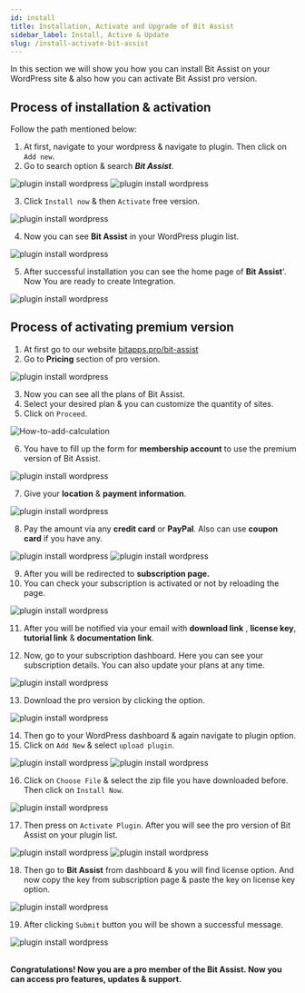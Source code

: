 ```yaml
---
id: install
title: Installation, Activate and Upgrade of Bit Assist
sidebar_label: Install, Active & Update
slug: /install-activate-bit-assist
---
```




In this section we will show you how you can install Bit Assist on your WordPress site & also how you can activate Bit Assist pro version.

## Process of installation & activation

Follow the path mentioned below:

1. At first, navigate to your wordpress & navigate to plugin. Then click on `Add new`.
2. Go to search option & search ***Bit Assist***.

  <Image src="install/free-bit-assist-plugin-search" alt="plugin install wordpress" w="758" h="270"/>

  <Image src="install/search-and-install-bit-assist-plugin" alt="plugin install wordpress" w="698" h="415"/>

3.  Click `Install now` & then `Activate` free version.
  <Image src="install/active-bit-assist-free-version" alt="plugin install wordpress" w="1046" h="200"/>


4.  Now you can see **Bit Assist** in your WordPress plugin list.

  <Image src="install/view-bit-assist-free-version-plugin" alt="plugin install wordpress" w="1047" h="200"/>


5.  After successful installation you can see the home page of **Bit Assist**'. Now You are ready to create Integration.

  <Image src="install/bit-assist-dashboard" alt="plugin install wordpress" w="1114" h="350"/>

## Process of activating premium version 

1. At first go to our website [bitapps.pro/bit-assist](https://bitapps.pro/bit-assist)
2. Go to **Pricing** section of pro version.

 <Image src="install/pricing" alt="plugin install wordpress" w="1114" h="350"/>


3. Now you can see all the plans of Bit Assist.
4. Select your desired plan & you can customize the quantity of sites.
5. Click on `Proceed`.

 <Image src="install/bit-assist-select-plan" alt="How-to-add-calculation" w="1020" h="350" />
 

6. You have to fill up the form for **membership account** to use the premium version of Bit Assist.

 <Image src="install/membership-account" alt="plugin install wordpress" w="943" h="500"/>


7. Give your **location** & **payment information**.

 <Image src="install/location-and-payment-bit-assist" alt="plugin install wordpress" w="574" h="450"/>



8. Pay the amount via any **credit card** or **PayPal**. Also can use **coupon card** if you have any.

 <Image src="install/paypal-bit-assist" alt="plugin install wordpress" w="565" h="400" />

 <Image src="install/add-coupon-bit-assist" alt="plugin install wordpress" w="577" h="400"/>


9.  After you will be redirected to **subscription page.**
10. You can check your subscription is activated or not by reloading the page.

 <Image src="install/subscriptions-page-bit-assist" alt="plugin install wordpress" w="1066" h="380"/>


11. After you will be notified via your email with **download link** , **license key**, **tutorial link** & **documentation link**.

12. Now, go to your subscription dashboard. Here you can see your subscription details. You can also update your plans at any time.

 <Image src="install/upgrade-plan-bit-assist" alt="plugin install wordpress" w="469" h="438"/>


13. Download the pro version by clicking the option.

 <Image src="install/bit-assist-pro-version-plugin-download" alt="plugin install wordpress" w="469" h="438"/>

14. Then go to your WordPress dashboard & again navigate to plugin option.
15. Click on `Add New` & select `upload plugin`.

 <Image src="install/upload-plugin-bit-assist" alt="plugin install wordpress" w="568" h="239"/>
 <Image src="install/plugin-install-bit-assist" alt="plugin install wordpress" w="803" h="227"/>


16. Click on `Choose File` & select the zip file you have downloaded before. Then click on `Install Now`.

 <Image src="install/click-install-button" alt="plugin install wordpress" w="811" h="150"/>

17. Then press on `Activate Plugin`. After you will see the pro version of Bit Assist on your plugin list.

 <Image src="install/active-bit-assist-plugin" alt="plugin install wordpress" w="477" h="207"/>
 <Image src="install/bit-assist-pro-plugin-active-plugin-list"alt="plugin install wordpress" w="791" h="184"/>


18. Then go to **Bit Assist** from dashboard & you will find license option. And now copy the key from subscription page & paste the key on license key option.

 <Image src="install/bit-assist-license-key-dashboard" alt="plugin install wordpress" w="764" h="259" />

19. After clicking `Submit` button you will be shown a successful message.

 <Image src="install/bit-assist-successfully-activated" alt="plugin install wordpress" w="764" h="259" />

<br />
<br />



**Congratulations! Now you are a pro member of the Bit Assist. Now you can access pro features, updates & support.**


<Feedback/>